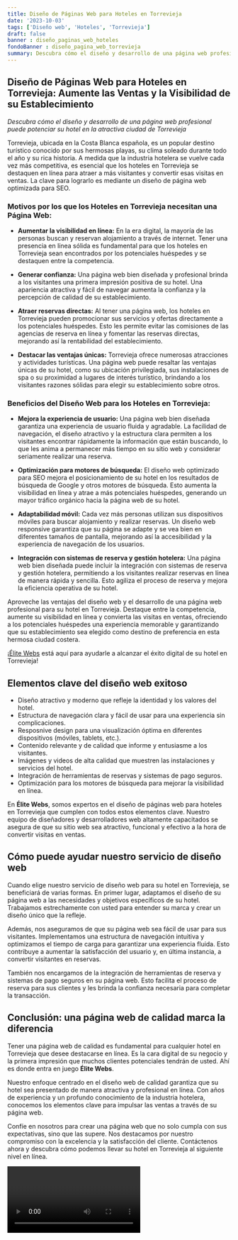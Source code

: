 ```yaml
---
title: Diseño de Páginas Web para Hoteles en Torrevieja
date: '2023-10-03'
tags: ['Diseño web', 'Hoteles', 'Torrevieja']
draft: false
banner : diseño_paginas_web_hoteles
fondoBanner : diseño_pagina_web_torrevieja
summary: Descubra cómo el diseño y desarrollo de una página web profesional puede potenciar su hotel en la atractiva ciudad de Torrevieja
---
```


## **Diseño de Páginas Web para Hoteles en Torrevieja: Aumente las Ventas y la Visibilidad de su Establecimiento**

*Descubra cómo el diseño y desarrollo de una página web profesional puede potenciar su hotel en la atractiva ciudad de Torrevieja*

Torrevieja, ubicada en la Costa Blanca española, es un popular destino turístico conocido por sus hermosas playas, su clima soleado durante todo el año y su rica historia. A medida que la industria hotelera se vuelve cada vez más competitiva, es esencial que los hoteles en Torrevieja se destaquen en línea para atraer a más visitantes y convertir esas visitas en ventas. La clave para lograrlo es mediante un diseño de página web optimizada para SEO.

### Motivos por los que los Hoteles en Torrevieja necesitan una Página Web:

- **Aumentar la visibilidad en línea:** En la era digital, la mayoría de las personas buscan y reservan alojamiento a través de internet. Tener una presencia en línea sólida es fundamental para que los hoteles en Torrevieja sean encontrados por los potenciales huéspedes y se destaquen entre la competencia.

- **Generar confianza:** Una página web bien diseñada y profesional brinda a los visitantes una primera impresión positiva de su hotel. Una apariencia atractiva y fácil de navegar aumenta la confianza y la percepción de calidad de su establecimiento.

- **Atraer reservas directas:** Al tener una página web, los hoteles en Torrevieja pueden promocionar sus servicios y ofertas directamente a los potenciales huéspedes. Esto les permite evitar las comisiones de las agencias de reserva en línea y fomentar las reservas directas, mejorando así la rentabilidad del establecimiento.

- **Destacar las ventajas únicas:** Torrevieja ofrece numerosas atracciones y actividades turísticas. Una página web puede resaltar las ventajas únicas de su hotel, como su ubicación privilegiada, sus instalaciones de spa o su proximidad a lugares de interés turístico, brindando a los visitantes razones sólidas para elegir su establecimiento sobre otros.

### Beneficios del Diseño Web para los Hoteles en Torrevieja:

- **Mejora la experiencia de usuario:** Una página web bien diseñada garantiza una experiencia de usuario fluida y agradable. La facilidad de navegación, el diseño atractivo y la estructura clara permiten a los visitantes encontrar rápidamente la información que están buscando, lo que les anima a permanecer más tiempo en su sitio web y considerar seriamente realizar una reserva.

- **Optimización para motores de búsqueda:** El diseño web optimizado para SEO mejora el posicionamiento de su hotel en los resultados de búsqueda de Google y otros motores de búsqueda. Esto aumenta la visibilidad en línea y atrae a más potenciales huéspedes, generando un mayor tráfico orgánico hacia la página web de su hotel.

- **Adaptabilidad móvil:** Cada vez más personas utilizan sus dispositivos móviles para buscar alojamiento y realizar reservas. Un diseño web responsive garantiza que su página se adapte y se vea bien en diferentes tamaños de pantalla, mejorando así la accesibilidad y la experiencia de navegación de los usuarios.

- **Integración con sistemas de reserva y gestión hotelera:** Una página web bien diseñada puede incluir la integración con sistemas de reserva y gestión hotelera, permitiendo a los visitantes realizar reservas en línea de manera rápida y sencilla. Esto agiliza el proceso de reserva y mejora la eficiencia operativa de su hotel.

Aproveche las ventajas del diseño web y el desarrollo de una página web profesional para su hotel en Torrevieja. Destaque entre la competencia, aumente su visibilidad en línea y convierta las visitas en ventas, ofreciendo a los potenciales huéspedes una experiencia memorable y garantizando que su establecimiento sea elegido como destino de preferencia en esta hermosa ciudad costera.

¡[Élite Webs](https://elitewebs.es/) está aquí para ayudarle a alcanzar el éxito digital de su hotel en Torrevieja!

<GifSeo />

<Cta />

## Elementos clave del diseño web exitoso

- Diseño atractivo y moderno que refleje la identidad y los valores del hotel.
- Estructura de navegación clara y fácil de usar para una experiencia sin complicaciones.
- Resposnive design para una visualización óptima en diferentes dispositivos (móviles, tablets, etc.).
- Contenido relevante y de calidad que informe y entusiasme a los visitantes.
- Imágenes y videos de alta calidad que muestren las instalaciones y servicios del hotel.
- Integración de herramientas de reservas y sistemas de pago seguros.
- Optimización para los motores de búsqueda para mejorar la visibilidad en línea.

En **Élite Webs**, somos expertos en el diseño de páginas web para hoteles en Torrevieja que cumplen con todos estos elementos clave. Nuestro equipo de diseñadores y desarrolladores web altamente capacitados se asegura de que su sitio web sea atractivo, funcional y efectivo a la hora de convertir visitas en ventas.

## Cómo puede ayudar nuestro servicio de diseño web

Cuando elige nuestro servicio de diseño web para su hotel en Torrevieja, se beneficiará de varias formas. En primer lugar, adaptamos el diseño de su página web a las necesidades y objetivos específicos de su hotel. Trabajamos estrechamente con usted para entender su marca y crear un diseño único que la refleje.

Además, nos aseguramos de que su página web sea fácil de usar para sus visitantes. Implementamos una estructura de navegación intuitiva y optimizamos el tiempo de carga para garantizar una experiencia fluida. Esto contribuye a aumentar la satisfacción del usuario y, en última instancia, a convertir visitantes en reservas.

También nos encargamos de la integración de herramientas de reserva y sistemas de pago seguros en su página web. Esto facilita el proceso de reserva para sus clientes y les brinda la confianza necesaria para completar la transacción.

## Conclusión: una página web de calidad marca la diferencia

Tener una página web de calidad es fundamental para cualquier hotel en Torrevieja que desee destacarse en línea. Es la cara digital de su negocio y la primera impresión que muchos clientes potenciales tendrán de usted. Ahí es donde entra en juego **Élite Webs**.

Nuestro enfoque centrado en el diseño web de calidad garantiza que su hotel sea presentado de manera atractiva y profesional en línea. Con años de experiencia y un profundo conocimiento de la industria hotelera, conocemos los elementos clave para impulsar las ventas a través de su página web.

Confíe en nosotros para crear una página web que no solo cumpla con sus expectativas, sino que las supere. Nos destacamos por nuestro compromiso con la excelencia y la satisfacción del cliente. Contáctenos ahora y descubra cómo podemos llevar su hotel en Torrevieja al siguiente nivel en línea.

<Video />

<CtaBot job='Hoteles' city='Torrevieja'/>

<Gmaps query='Torrevieja+españa+maps' />